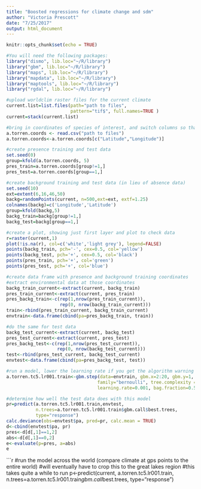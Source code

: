 ```yaml
---
title: "Boosted regressions for climate change and sdm"
author: "Victoria Prescott"
date: "7/25/2017"
output: html_document
---
```


```r
knitr::opts_chunk$set(echo = TRUE)
```

```r
#You will need the following packages:
library("dismo", lib.loc="~/R/library")
library("gbm", lib.loc="~/R/library")
library("maps", lib.loc="~/R/library")
library("mapdata", lib.loc="~/R/library")
library("maptools", lib.loc="~/R/library")
library("rgdal", lib.loc="~/R/library")
```

```r
#upload worldclim raster files for the current climate
current.list=list.files(path="path to files", 
                        pattern="tif$", full.names=TRUE )
current=stack(current.list)
```

```r
#bring in coordinates of species of interest, and switch columns so that latitude is first
a.torren.coords <- read.csv("path to files")
a.torren.coords<-a.torren.coords[c("Latitude","Longitude")]
```

```r
#create presence training and test data
set.seed(0)
group=kfold(a.torren.coords, 5)
pres_train=a.torren.coords[group!=1,]
pres_test=a.torren.coords[group==1,]
```

```r
#create background training and test data (in lieu of absence data)
set.seed(10)
ext=extent(6,16,46,50)
backg=randomPoints(current, n=500,ext=ext, extf=1.25)
colnames(backg)=c('Longitude','Latitude')
group=kfold(backg,5)
backg_train=backg[group!=1,]
backg_test=backg[group==1,]
```

```r
#create a plot, showing just first layer and plot to check data
r=raster(current,1)
plot(!is.na(r), col=c('white','light grey'), legend=FALSE)
points(backg_train, pch='-', cex=0.5, col='yellow')
points(backg_test, pch='+', cex=0.5, col='black')
points(pres_train, pch='+', col='green')
points(pres_test, pch='+', col='blue')
```

```r
#create data frame with presence and background training coordinates
#extract environmental data at those coordinates
backg_train_current<-extract(current, backg_train)
pres_train_current<-extract(current, pres_train)
pres_backg_train<-c(rep(1,nrow(pres_train_current)), 
                    rep(0, nrow(backg_train_current)))
train<-rbind(pres_train_current, backg_train_current)
envtrain<-data.frame(cbind(pa=pres_backg_train, train))
```

```r
#do the same for test data
backg_test_current<-extract(current, backg_test)
pres_test_current<-extract(current, pres_test)
pres_backg_test<-c(rep(1,nrow(pres_test_current)), 
                   rep(0, nrow(backg_test_current)))
test<-rbind(pres_test_current, backg_test_current)
envtest<-data.frame(cbind(pa=pres_backg_test, test))
```

```r
#run a model, lower the learning rate if you get the algorithm warning
a.torren.tc5.lr001.train<-gbm.step(data=envtrain, gbm.x=2:20, gbm.y=1,
                                  family="bernoulli", tree.complexity = 5,
                                  learning.rate=0.001, bag.fraction=0.5)
```

```r
#determine how well the test data does with this model
pr=predict(a.torren.tc5.lr001.train,envtest, 
           n.trees=a.torren.tc5.lr001.train$gbm.call$best.trees,
           type="response")
calc.deviance(obs=envtest$pa, pred=pr, calc.mean = TRUE)
d<-cbind(envtest$pa, pr)
pres<-d[d[,1]==1,2]
abs<-d[d[,1]==0,2]
e<-evaluate(p=pres, a=abs)
e
```

```r
#run the model across the world (compare climate at gps points to the entire world)
#will eventually have to crop this to the great lakes region
#this takes quite a while to run
p<-predict(current, a.torren.tc5.lr001.train,
           n.trees=a.torren.tc5.lr001.train$gbm.call$best.trees,
           type="response")